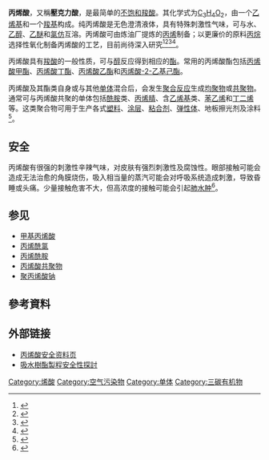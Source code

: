{{chembox
| verifiedrevid = 443657446
|   Name = 丙烯酸
|   ImageFile1 = Acrylic acid.svg
|   ImageSize1 = 180px
|   ImageName1 = Skeletal formula
|   ImageFile2 = Acrylic-acid-from-xtal-3D-balls.png
|   ImageSize2 = 200px
|   ImageName20 = Ball-and-stick model
|   IUPACName = 2-丙烯酸<br />Prop-2-enoic acid
|   OtherNames = 敗脂酸
| Section1 = {{Chembox Identifiers
|   ChEBI_Ref = {{ebicite|correct|EBI}}
| ChEBI = 18308
| DrugBank_Ref = {{drugbankcite|correct|drugbank}}
| DrugBank = DB02579
| SMILES = O=C(O)C=C
|   ChemSpiderID_Ref = {{chemspidercite|correct|chemspider}}
| ChemSpiderID = 6333
| UNII_Ref = {{fdacite|correct|FDA}}
| UNII = J94PBK7X8S
| KEGG_Ref = {{keggcite|correct|kegg}}
| KEGG = D03397
| InChI = 1/C3H4O2/c1-2-3(4)5/h2H,1H2,(H,4,5)
| InChIKey = NIXOWILDQLNWCW-UHFFFAOYAJ
| SMILES1 = C=CC(=O)O
| ChEMBL_Ref = {{ebicite|correct|EBI}}
| ChEMBL = 1213529
| StdInChI_Ref = {{stdinchicite|correct|chemspider}}
| StdInChI = 1S/C3H4O2/c1-2-3(4)5/h2H,1H2,(H,4,5)
| StdInChIKey_Ref = {{stdinchicite|correct|chemspider}}
| StdInChIKey = NIXOWILDQLNWCW-UHFFFAOYSA-N
| CASNo = 79-10-7
|    CASNo_Ref = {{cascite|correct|CAS}}
|   RTECS = AS4375000
| PubChem = 6581
| EINECS = 201-177-9
  }}
| Section2 = {{Chembox Properties
|   C = 3 | H = 4 | O=2 
|   Appearance = 無色澄清液體
|   Density = 1.051 g/mL
|   Solubility = 可混溶
|   MeltingPtC = 14
|   BoilingPtC = 141
|   pKa = 4.35<ref>Dippy, J.F.J., Hughes, S.R.C., Rozanski, A., ''J. Chem Soc.'',  '''1959''', 2492.</ref>
|   Viscosity = 1.3 [[Poise|cP]] at {{convert|20|°C|F|abbr=on}}
  }}
| Section3 = {{Chembox Hazards
|   ExternalMSDS = [http://hazard.com/msds/mf/baker/baker/files/a1562.htm MSDS]
|   MainHazards = 具腐蝕性 ('''C'''),<br />對環境有害 ('''N''')
|   FlashPt = {{convert|68|°C|F|abbr=on}}
|   RPhrases = {{R10}} {{R20/21/22}} {{R35}} {{R50}}
|   SPhrases = {{S26}} {{S36/37/39}} {{S45}} {{S61}}
  }}
| Section4 = {{Chembox Related
|   Function = [[羧酸|羧酸]]
|   OtherFunctn = [[乙酸|乙酸]]<br />[[丙酸|丙酸]]<br />[[乳酸|乳酸]]<br />[[丙二酸|丙二酸]]<br />[[丁酸|丁酸]]<br />[[2-丁烯酸|2-丁烯酸]]
|   OtherCpds = [[烯丙醇|烯丙醇]]<br />[[丙醛|丙醛]]<br />[[丙烯醛|丙烯醛]]<br />[[丙烯酸甲酯|丙烯酸甲酯]]
  }}
}}

'''丙烯酸'''，又稱'''壓克力酸'''，是最简单的[[不饱和|不饱和]][[羧酸|羧酸]]。其化学式为[[碳|C]]<sub>3</sub>[[氢|H]]<sub>4</sub>[[氧|O]]<sub>2</sub>，由一个[[乙烯基|乙烯基]]和一个[[羧基|羧基]]构成。纯丙烯酸是无色澄清液体，具有特殊刺激性气味，可与水、[[乙醇|乙醇]]、[[乙醚|乙醚]]和[[氯仿|氯仿]]互溶。丙烯酸可由炼油厂提炼的[[丙烯|丙烯]]制备；以更廉价的原料[[丙烷|丙烷]]选择性氧化制备丙烯酸的工艺，目前尚待深入研究<ref>{{cite journal |title=The reaction network in propane oxidation over phase-pure MoVTeNb M1 oxide catalysts |journal=Journal of Catalysis |date=2014 |volume=311 |page=369-385 |url=https://pure.mpg.de/rest/items/item_1896844_6/component/file_1896843/content |access-date=2019-04-26 |archive-date=2020-07-13 |archive-url=https://web.archive.org/web/20200713133050/https://pure.mpg.de/rest/items/item_1896844_6/component/file_1896843/content |dead-url=no }}</ref><ref>{{cite journal |title=Surface chemistry of phase-pure M1 MoVTeNb oxide during operation in selective oxidation of propane to acrylic acid |journal=Journal of Catalysis |date=2012 |volume=285 |issue=285 |page=48-60 |url=https://pure.mpg.de/rest/items/item_1108560_8/component/file_1402724/content |access-date=2019-04-26 |archive-date=2020-07-13 |archive-url=https://web.archive.org/web/20200713133044/https://pure.mpg.de/rest/items/item_1108560_8/component/file_1402724/content |dead-url=no }}</ref><ref>{{cite book |editor=Kinetic studies of propane oxidation on Mo and V based mixed oxide catalysts |date=2011 |url=https://pure.mpg.de/rest/items/item_1199619_5/component/file_1199618/content |title= |chapter=存档副本 |access-date=2019-04-26 |archive-date=2020-05-19 |archive-url=https://web.archive.org/web/20200519081200/https://pure.mpg.de/rest/items/item_1199619_5/component/file_1199618/content |dead-url=no }}</ref><ref>{{cite journal |title=Multifunctionality of Crystalline MoV(TeNb) M1 Oxide Catalysts in Selective Oxidation of Propane and Benzyl Alcoho |journal=ACS Catalysis |date=2013 |volume=3 (6) |page=1103-1113 |url=https://www.researchgate.net/publication/278196177_Multifunctionality_of_Crystalline_MoVTeNb_M1_Oxide_Catalysts_in_Selective_Oxidation_of_Propane_and_Benzyl_Alcohol |access-date=2019-04-26 |archive-date=2019-03-29 |archive-url=https://web.archive.org/web/20190329172554/https://www.researchgate.net/publication/278196177_Multifunctionality_of_Crystalline_MoVTeNb_M1_Oxide_Catalysts_in_Selective_Oxidation_of_Propane_and_Benzyl_Alcohol |dead-url=no }}</ref>。

丙烯酸具有[[羧酸|羧酸]]的一般性质，可与[[醇|醇]]反应得到相应的[[酯|酯]]。常用的丙烯酸酯包括[[丙烯酸甲酯|丙烯酸甲酯]]、[[丙烯酸丁酯|丙烯酸丁酯]]、[[丙烯酸乙酯|丙烯酸乙酯]]和[[丙烯酸-2-乙基己酯|丙烯酸-2-乙基己酯]]。

丙烯酸及其酯类自身或与其他[[单体|单体]]混合后，会发生[[聚合反应|聚合反应]]生成[[均聚物|均聚物]]或[[共聚物|共聚物]]。通常可与丙烯酸共聚的单体包括[[酰胺|酰胺]]类、[[丙烯腈|丙烯腈]]、含[[乙烯基|乙烯基]]类、[[苯乙烯|苯乙烯]]和[[丁二烯|丁二烯]]等。这类聚合物可用于生产各式[[塑料|塑料]]、[[涂层|涂层]]、[[粘合剂|粘合剂]]、[[弹性体|弹性体]]、地板擦光剂及涂料<ref>{{cite web |url=http://www.fpc.com.tw/fpcw/index.php?op=proL&f=1&s=90 |language=zh-hant |title=丙稀酸酯 |publisher=台灣塑膠工業股份有限公司 |accessdate=2018-11-30 |archive-date=2018-11-30 |archive-url=https://web.archive.org/web/20181130071820/http://www.fpc.com.tw/fpcw/index.php?op=proL&f=1&s=90 |dead-url=no }}</ref>。

== 安全 ==
丙烯酸有很强的刺激性辛辣气味，对皮肤有强烈刺激性及腐蚀性。眼部接触可能会造成无法治愈的角膜烧伤，吸入相当量的蒸汽可能会对呼吸系统造成刺激，导致昏睡或头痛。少量接触危害不大，但高浓度的接触可能会引起[[肺水肿|肺水肿]]<ref>{{cite web |url=http://www.somsds.com/detail.asp?id=1475193126 |language=zh-hans |title=丙稀酸安全技術說明書 |publisher=somsds |accessdate=2018-11-30 |archive-date=2018-11-30 |archive-url=https://web.archive.org/web/20181130212051/http://www.somsds.com/detail.asp?id=1475193126 |dead-url=no }}</ref>。

== 参见 ==
*[[甲基丙烯酸|甲基丙烯酸]]
*[[丙烯酰氯|丙烯酰氯]]
*[[丙烯酰胺|丙烯酰胺]]
*[[丙烯酸共聚物|丙烯酸共聚物]]
*[[聚丙烯酸钠|聚丙烯酸钠]]

==參考資料==
{{reflist}}

== 外部链接 ==
*[https://web.archive.org/web/20080308161124/http://www.npi.gov.au/database/substance-info/profiles/6.html 丙烯酸安全资料页]
*[https://labor-elearning.mol.gov.tw/base/10001/door/%E5%A0%B1%E5%91%8A%E5%8D%80/821_ILOSH103-S321%E5%90%B8%E6%B0%B4%E6%A8%B9%E8%84%82%E8%A3%BD%E7%A8%8B%E5%AE%89%E5%85%A8%E6%80%A7%E6%8E%A2%E8%A8%8E.pdf 吸水樹酯製程安全性探討] {{Wayback|url=https://labor-elearning.mol.gov.tw/base/10001/door/%E5%A0%B1%E5%91%8A%E5%8D%80/821_ILOSH103-S321%E5%90%B8%E6%B0%B4%E6%A8%B9%E8%84%82%E8%A3%BD%E7%A8%8B%E5%AE%89%E5%85%A8%E6%80%A7%E6%8E%A2%E8%A8%8E.pdf |date=20200930035725 }}

{{丙烯酸酯單體}}

{{Authority control}}
[[Category:烯酸|Category:烯酸]]
[[Category:空气污染物|Category:空气污染物]]
[[Category:单体|Category:单体]]
[[Category:三碳有机物|Category:三碳有机物]]